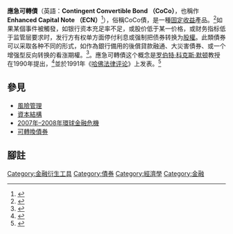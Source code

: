 {{Expand language|1=en|time=2021-06-20T09:14:54+00:00}}
'''應急可轉債'''（英語：'''Contingent Convertible Bond （CoCo）'''，也稱作'''Enhanced Capital Note （ECN）'''<ref>{{Cite web |url=http://www.fixedincomeinvestments.org.uk/fixed-income-terms-explained-1/what-are-ecns |title=Fixed Income Investments |access-date=2016-02-16 |archive-url=https://web.archive.org/web/20160131195607/http://www.fixedincomeinvestments.org.uk/fixed-income-terms-explained-1/what-are-ecns |archive-date=2016-01-31 |dead-url=yes }}</ref>），俗稱CoCo債，是一種[[固定收益|固定收益]]產品。<ref>{{Cite web |url=http://www.fixedincomeinvestments.org.uk/fixed-income-terms-explained-1/what-are-ecns |title=Fixed Income Investments |access-date=2016-02-16 |archive-date=2016-01-31 |archive-url=https://web.archive.org/web/20160131195607/http://www.fixedincomeinvestments.org.uk/fixed-income-terms-explained-1/what-are-ecns |dead-url=yes }}</ref>如果某個事件被觸發，如银行资本充足率不足，或股价低于某一价格，或财务指标低于监管层要求时，发行方有权单方面停付利息或强制把债券转换为[[股權|股權]]。此類債券可以采取各种不同的形式，如作為銀行備用的後償貸款融通、大災害債券、或一个增强型反向转换的看涨期權。<ref>{{harvp|Pazarbasioglu|Zhou|Lesle|Moore|2011|p=4}}</ref>。應急可轉債这个概念是[[罗伯特·科克斯·默顿|罗伯特·科克斯·默顿]]教授在1990年提出，<ref>{{Cite journal|title = The Financial System and Economic Performance|journal = Journal of Financial Services Research|date = 1990-12-04|url = http://robertcmerton.com/publication/the-financial-system-and-economic-performance/|access-date = 2021-01-26|archive-date = 2020-09-22|archive-url = https://web.archive.org/web/20200922074848/https://robertcmerton.com/publication/the-financial-system-and-economic-performance/|dead-url = no}}</ref>並於1991年《[[哈佛法律评论|哈佛法律评论]]》上发表。<ref>{{Cite journal|title = Distress-Contingent Convertible Bonds: A Proposed Solution to the Excess Debt Problem|jstor = 1341621|journal = Harvard Law Review|date = 1991-01-01|pages = 1857–1877|volume = 104|issue = 8|doi = 10.2307/1341621}}</ref>  

== 參見 ==
{{portal|经济学}}
*[[風險管理|風險管理]]
*[[資本結構|資本結構]]
*[[2007年–2008年環球金融危機|2007年–2008年環球金融危機]]
*[[可轉換債券|可轉換債券]]
==腳註==
{{reflist|24em}}

[[Category:金融衍生工具|Category:金融衍生工具]]
[[Category:債券|Category:債券]]
[[Category:經濟學|Category:經濟學]]
[[Category:金融|Category:金融]]